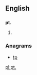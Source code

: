 {{also|pt|Pt|PT|pT|.pt}}
==English==

==={{abbreviation-old}}===
'''pt.'''

# {{alternative form of|pt}}

===Anagrams===
* [[tp#English|tp]]

[[pl:pt.]]